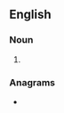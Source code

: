 ==English==

===Noun===
{{head|en|noun plural form}}

# {{plural of|monoid|lang=en}}

===Anagrams===
* {{anagrams|en|dominos|sonimod}}
